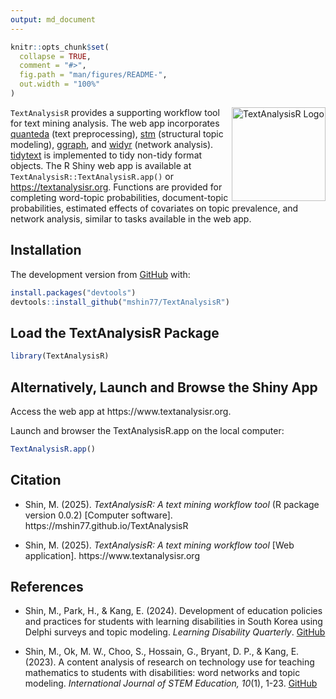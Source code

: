 ```yaml
---
output: md_document
---
```


```r
knitr::opts_chunk$set(
  collapse = TRUE,
  comment = "#>",
  fig.path = "man/figures/README-",
  out.width = "100%"
)
```

<!-- README.md is generated from README.Rmd. Please edit that file -->

<img src="man/figures/logo.png" align="right" width=150px alt="TextAnalysisR Logo">

<!-- badges: start -->
<!-- badges: end -->

`TextAnalysisR` provides a supporting workflow tool for text mining analysis. The web app incorporates [quanteda](https://github.com/quanteda/quanteda) (text preprocessing), [stm](https://github.com/bstewart/stm) (structural topic modeling), [ggraph](https://github.com/thomasp85/ggraph), and [widyr](https://github.com/juliasilge/widyr) (network analysis). [tidytext](https://github.com/cran/tidytext) is implemented to tidy non-tidy format objects. The R Shiny web app is available at `TextAnalysisR::TextAnalysisR.app()` or [https://textanalysisr.org](https://textanalysisr.org). Functions are provided for completing word-topic probabilities, document-topic probabilities, estimated effects of covariates on topic prevalence, and network analysis, similar to tasks available in the web app. 

## Installation

The development version from [GitHub](https://github.com/mshin77/TextAnalysisR) with:

```r
install.packages("devtools")
devtools::install_github("mshin77/TextAnalysisR")
```

## Load the TextAnalysisR Package

```r
library(TextAnalysisR)
```

## Alternatively, Launch and Browse the Shiny App

Access the web app at https://www.textanalysisr.org. 

Launch and browser the TextAnalysisR.app on the local computer:

```r
TextAnalysisR.app()
```

## Citation

- Shin, M. (2025). *TextAnalysisR: A text mining workflow tool* (R package version 0.0.2) [Computer software]. https://mshin77.github.io/TextAnalysisR


- Shin, M. (2025). *TextAnalysisR: A text mining workflow tool* [Web application]. https://www.textanalysisr.org


## References

- Shin, M., Park, H., & Kang, E. (2024). Development of education policies and practices for students with learning disabilities in South Korea using Delphi surveys and topic modeling. *Learning Disability Quarterly*. [GitHub](https://github.com/mshin77/Korea-LD-policy) 

- Shin, M., Ok, M. W., Choo, S., Hossain, G., Bryant, D. P., & Kang, E. (2023). A content analysis of research on technology use for teaching mathematics to students with disabilities: word networks and topic modeling. *International Journal of STEM Education, 10*(1), 1-23. [GitHub](https://github.com/mshin77/math-tech-sped)
